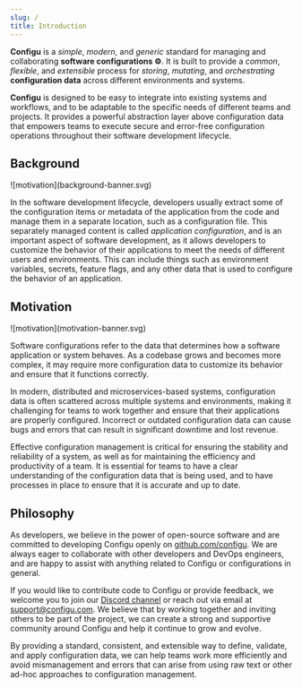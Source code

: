 ```yaml
---
slug: /
title: Introduction
---
```


**Configu** is a _simple_, _modern_, and _generic_ standard for managing and collaborating **software configurations ⚙️**. It is built to provide a _common_, _flexible_, and _extensible_ process for _storing_, _mutating_, and _orchestrating_ **configuration data** across different environments and systems.

**Configu** is designed to be easy to integrate into existing systems and workflows, and to be adaptable to the specific needs of different teams and projects. It provides a powerful abstraction layer above configuration data that empowers teams to execute secure and error-free configuration operations throughout their software development lifecycle.

## Background

<div className="rounded bg-white">![motivation](background-banner.svg)</div>

In the software development lifecycle, developers usually extract some of the configuration items or metadata of the application from the code and manage them in a separate location, such as a configuration file. This separately managed content is called _application configuration_, and is an important aspect of software development, as it allows developers to customize the behavior of their applications to meet the needs of different users and environments. This can include things such as environment variables, secrets, feature flags, and any other data that is used to configure the behavior of an application.

## Motivation

<div className="rounded bg-white">![motivation](motivation-banner.svg)</div>

Software configurations refer to the data that determines how a software application or system behaves. As a codebase grows and becomes more complex, it may require more configuration data to customize its behavior and ensure that it functions correctly.

In modern, distributed and microservices-based systems, configuration data is often scattered across multiple systems and environments, making it challenging for teams to work together and ensure that their applications are properly configured. Incorrect or outdated configuration data can cause bugs and errors that can result in significant downtime and lost revenue.

Effective configuration management is critical for ensuring the stability and reliability of a system, as well as for maintaining the efficiency and productivity of a team. It is essential for teams to have a clear understanding of the configuration data that is being used, and to have processes in place to ensure that it is accurate and up to date.

## Philosophy

As developers, we believe in the power of open-source software and are committed to developing Configu openly on [github.com/configu](https://github.com/configu). We are always eager to collaborate with other developers and DevOps engineers, and are happy to assist with anything related to Configu or configurations in general.

If you would like to contribute code to Configu or provide feedback, we welcome you to join our [Discord channel](https://discord.com/invite/cjSBxnB9z8) or reach out via email at <a href="mailto:support@configu.com">support@configu.com</a>. We believe that by working together and inviting others to be part of the project, we can create a strong and supportive community around Configu and help it continue to grow and evolve.

By providing a standard, consistent, and extensible way to define, validate, and apply configuration data, we can help teams work more efficiently and avoid mismanagement and errors that can arise from using raw text or other ad-hoc approaches to configuration management.
